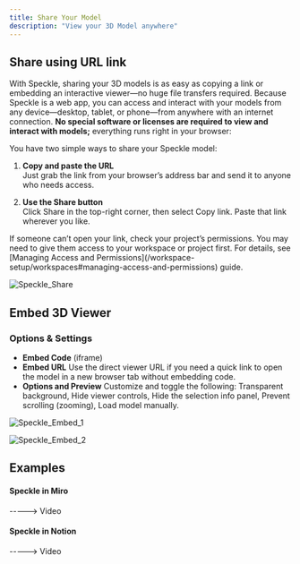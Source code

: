 ```yaml
---
title: Share Your Model  
description: "View your 3D Model anywhere"
---
```


## Share using URL link
With Speckle, sharing your 3D models is as easy as copying a link or embedding an interactive viewer—no huge file transfers required. Because Speckle is a web app, you can access and interact with your models from any device—desktop, tablet, or phone—from anywhere with an internet connection. **No special software or licenses are required to view and interact with models;** everything runs right in your browser:

You have two simple ways to share your Speckle model:

1. **Copy and paste the URL**  
Just grab the link from your browser’s address bar and send it to anyone who needs access.

2. **Use the Share button**  
Click Share in the top-right corner, then select Copy link. Paste that link wherever you like.

<Warning>
If someone can’t open your link, check your project’s permissions. You may need to give them access to your workspace or project first. For details, see [Managing Access and Permissions](/workspace-setup/workspaces#managing-access-and-permissions) guide.
</Warning>

![Speckle_Share](/images/3d-viewer-images/share-url-link.jpg)

## Embed 3D Viewer
### Options & Settings
- **Embed Code** (iframe)
- **Embed URL**
Use the direct viewer URL if you need a quick link to open the model in a new browser tab without embedding code.
- **Options and Preview**
Customize and toggle the following: Transparent background, Hide viewer controls, Hide the selection info panel, Prevent scrolling (zooming), Load model manually.

![Speckle_Embed_1](/images/3d-viewer-images/embed_1.jpg)

![Speckle_Embed_2](/images/3d-viewer-images/embed-options.jpg)


## Examples
#### Speckle in Miro
-----> Video
#### Speckle in Notion
-----> Video

